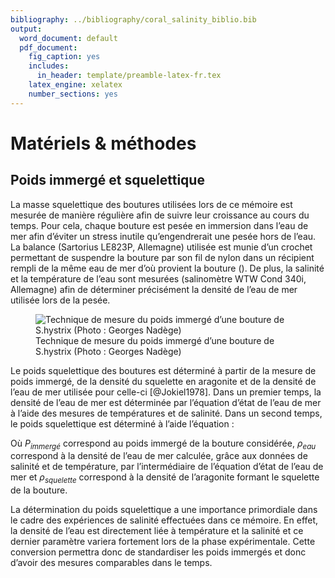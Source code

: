 ```yaml
---
bibliography: ../bibliography/coral_salinity_biblio.bib
output:
  word_document: default
  pdf_document:
    fig_caption: yes
    includes:
      in_header: template/preamble-latex-fr.tex
    latex_engine: xelatex
    number_sections: yes
---
```


# Matériels & méthodes


## Poids immergé et squelettique

La masse squelettique des boutures utilisées lors de ce mémoire est mesurée de manière régulière afin de suivre leur croissance au cours du temps. Pour cela, chaque bouture est pesée en immersion dans l’eau de mer afin d’éviter un stress inutile qu’engendrerait une pesée hors de l’eau. La balance (Sartorius LE823P, Allemagne) utilisée est munie d’un crochet permettant de suspendre la bouture par son fil de nylon dans un récipient rempli de la même eau de mer d’où provient la bouture (\autoref{buoyant_weight}). De plus, la salinité et la température de l’eau sont mesurées (salinomètre WTW Cond 340i, Allemagne) afin de déterminer précisément la densité de l’eau de mer utilisée lors de la pesée.

![Technique de mesure du poids immergé d'une bouture de S.hystrix (Photo : Georges Nadège) \label{buoyant_weight}](images/buoyant_weight.png)

Le poids squelettique des boutures est déterminé à partir de la mesure de poids immergé, de la densité du squelette en aragonite et de la densité de l’eau de mer utilisée pour celle-ci  [@Jokiel1978]. Dans un premier temps, la densité de l’eau de mer est déterminée par l’équation d’état de l’eau de mer à l’aide des mesures de températures et de salinité. Dans un second temps, le poids squelettique est déterminé à l’aide l’équation \ref{eq_buoyant} :

\begin{equation} \label{eq_buoyant}
  P_{squelettique} = \frac{P_{immergé}}{ \frac{1 - \rho_{eau}}{ \rho_{squelette}}}
\end{equation} 

Où $P_{immergé}$ correspond au poids immergé de la bouture considérée, $\rho_{eau}$ correspond à la densité de l’eau de mer calculée, grâce aux données de salinité et de température, par l’intermédiaire de l’équation d’état de l’eau de mer et $\rho_{squelette}$ correspond à la densité de l’aragonite formant le squelette de la bouture.

La détermination du poids squelettique a une importance primordiale dans le cadre des expériences de salinité effectuées dans ce mémoire. En effet, la densité de l’eau est directement liée à température et la salinité et ce dernier paramètre variera fortement lors de la phase expérimentale. Cette conversion permettra donc de standardiser les poids immergés et donc d’avoir des mesures comparables dans le temps.
